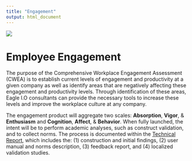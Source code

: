 ```yaml
---
title: "Engagement"
output: html_document
---
```


![](images/engage.jpeg)

# Employee Engagement

The purpose of the Comprehensive Workplace Engagement Assessment (CWEA) is to establish current levels of engagement and productivity at a given company as well as identify areas that are negatively affecting these engagement and productivity levels. Through identification of these areas, Eagle I.O consultants can provide the necessary tools to increase these levels and improve the workplace culture at any company. 

The engagement product will aggregate two scales: **Absorption**, **Vigor**, & **Enthusiasm** and **Cognition**, **Affect**, & **Behavior**. When fully launched, the intent will be to perform academic analyses, such as construct validation, and to collect norms. The process is documented within the [Technical Report](https://bookdown.org/kulasj/engagetech/), which includes the: (1) construction and initial findings, (2) user manual and norms description, (3) feedback report, and (4) localized validation studies. 
